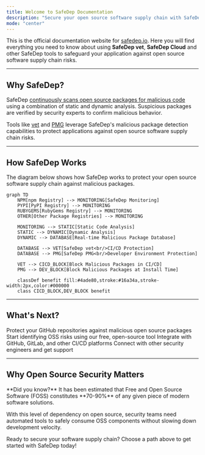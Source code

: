 ```yaml
---
title: Welcome to SafeDep Documentation
description: "Secure your open source software supply chain with SafeDep"
mode: "center"
---
```


This is the official documentation website for [safedep.io](https://safedep.io). 
Here you will find everything you need to know about using **SafeDep vet**, **SafeDep Cloud** and 
other SafeDep tools to safeguard your application against open source software supply chain risks.

---

## Why SafeDep?


SafeDep [continuously scans open source packages for malicious code](https://safedep.io/dynamic-analysis-oss-package-at-scale/)
using a combination of static and dynamic analysis. Suspicious packages are verified by security experts to confirm malicious behavior.

Tools like [vet](https://github.com/safedep/vet) and [PMG](https://github.com/safedep/pmg) leverage SafeDep's
malicious package detection capabilities to protect applications against open source software supply chain risks.

---

## How SafeDep Works

<Info>
The diagram below shows how SafeDep works to protect your open source software supply chain
against malicious packages.
</Info>

```mermaid
graph TD
    NPM[npm Registry] --> MONITORING[SafeDep Monitoring]
    PYPI[PyPI Registry] --> MONITORING
    RUBYGEMS[RubyGems Registry] --> MONITORING
    OTHER[Other Package Registries] --> MONITORING
    
    MONITORING --> STATIC[Static Code Analysis]
    STATIC --> DYNAMIC[Dynamic Analysis]
    DYNAMIC --> DATABASE[Real-time Malicious Package Database]
    
    DATABASE --> VET[SafeDep vet<br/>CI/CD Protection]
    DATABASE --> PMG[SafeDep PMG<br/>Developer Environment Protection]
    
    VET --> CICD_BLOCK[Block Malicious Packages in CI/CD]
    PMG --> DEV_BLOCK[Block Malicious Packages at Install Time]
    
    classDef benefit fill:#4ade80,stroke:#16a34a,stroke-width:2px,color:#000000
    class CICD_BLOCK,DEV_BLOCK benefit
```

---

## What's Next?

<CardGroup cols={2}>
  <Card
    title="Install SafeDep GitHub App"
    img="/images/github-app.png"
    href="/apps/github/overview"
  >
    Protect your GitHub repositories against malicious open source packages
  </Card>
  <Card
    title="Quick Start with vet"
    img="/images/vet-cta.png"
    href="vet/quickstart"
  >
    Start identifying OSS risks using our free, open-source tool
  </Card>
  <Card
    title="Integration Guides"
    img="/images/integration-cta.png"
    href="vet/guides/github-code-scanning"
  >
    Integrate with GitHub, GitLab, and other CI/CD platforms
  </Card>
  <Card
    title="Join Community"
    img="/images/community.jpg"
    href="https://discord.gg/kAGEj25dCn"
  >
    Connect with other security engineers and get support
  </Card>
</CardGroup>

---

## Why Open Source Security Matters

<Info>
**Did you know?** It has been estimated that Free and Open Source Software (FOSS) constitutes **70-90%** of any given piece of modern software solutions.
</Info>

With this level of dependency on open source, security teams need automated tools to safely consume OSS components without slowing down development velocity.

<Quote>
Ready to secure your software supply chain? Choose a path above to get started with SafeDep today!
</Quote>
